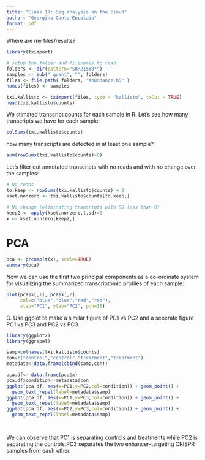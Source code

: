 ```yaml
---
title: "Class 17: Seq analysis on the cloud"
author: "Georgina Canto-Encalada"
format: pdf
---
```


Where are my files/results?

```r
library(tximport)

# setup the folder and filenames to read
folders <- dir(pattern="SRR21568*")
samples <- sub("_quant", "", folders)
files <- file.path( folders, "abundance.h5" )
names(files) <- samples
```

```r
txi.kallisto <- tximport(files, type = "kallisto", txOut = TRUE)
head(txi.kallisto$counts)
```

We stimated transcript counts for each sample in R. Let's see how many transcripts we have for each sample:

```r
colSums(txi.kallisto$counts)

```


how many transcripts are detected in at least one sample?

```r
sum(rowSums(txi.kallisto$counts)>0)
```

Let's filter out annotated transcripts with no reads and with no change over the samples:

```r
# No reads
to.keep <- rowSums(txi.kallisto$counts) > 0
kset.nonzero <- txi.kallisto$counts[to.keep,]

# No change (eliminating transripts with SD less than 0)
keep2 <- apply(kset.nonzero,1,sd)>0
x <- kset.nonzero[keep2,]
```

# PCA

```r
pca <- prcomp(t(x), scale=TRUE)
summary(pca)
```

Now we can use the first two principal components as a co-ordinate system for visualizing the summarized transcriptomic profiles of each sample:

```r
plot(pca$x[,1], pca$x[,2],
     col=c("blue","blue","red","red"),
     xlab="PC1", ylab="PC2", pch=16)

```

Q. Use ggplot to make a similar figure of PC1 vs PC2 and a seperate figure PC1 vs PC3 and PC2 vs PC3.

```r
library(ggplot2)
library(ggrepel)

samp=colnames(txi.kallisto$counts)
con=c("control","control","treatment","treatment")
metadata<-data.frame(cbind(samp,con))

pca.df<- data.frame(pca$x)
pca.df$condition<-metadata$con
ggplot(pca.df, aes(x=PC1,y=PC2,col=condition)) + geom_point() + 
  geom_text_repel(label=metadata$samp)
ggplot(pca.df, aes(x=PC1,y=PC3,col=condition)) + geom_point() + 
  geom_text_repel(label=metadata$samp)
ggplot(pca.df, aes(x=PC2,y=PC3,col=condition)) + geom_point() + 
  geom_text_repel(label=metadata$samp)

  
```

We can observe that PC1 is separating controls and treatments while PC2 is separating the controls.PC3 separates the two enhancer-targeting CRISPR samples from each other.











